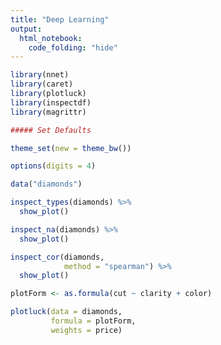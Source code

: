 ```yaml
---
title: "Deep Learning"
output: 
  html_notebook:
    code_folding: "hide"
---
```



```r

library(nnet)
library(caret)
library(plotluck)
library(inspectdf)
library(magrittr)

##### Set Defaults

theme_set(new = theme_bw())

options(digits = 4)

```

```r
data("diamonds")


```

```r

inspect_types(diamonds) %>% 
  show_plot()

inspect_na(diamonds) %>% 
  show_plot()

inspect_cor(diamonds,
            method = "spearman") %>% 
  show_plot()

```

```r

plotForm <- as.formula(cut ~ clarity + color)

plotluck(data = diamonds,
         formula = plotForm,
         weights = price)

```